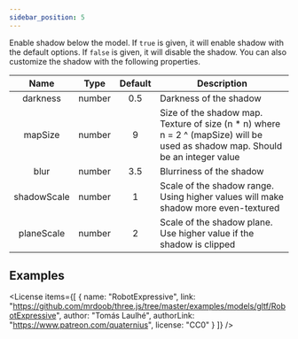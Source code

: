 ```yaml
---
sidebar_position: 5
---
```



<OptionDescriptor type="boolean | ShadowOptions" defaultVal="true" />

Enable shadow below the model.
If `true` is given, it will enable shadow with the default options.
If `false` is given, it will disable the shadow.
You can also customize the shadow with the following properties.

|Name|Type|Default|Description|
|:---:|:---:|:---:|---|
|darkness|number|0.5|Darkness of the shadow|
|mapSize|number|9|Size of the shadow map. Texture of size (n * n) where n = 2 ^ (mapSize) will be used as shadow map. Should be an integer value|
|blur|number|3.5|Blurriness of the shadow|
|shadowScale|number|1|Scale of the shadow range. Using higher values will make shadow more even-textured|
|planeScale|number|2|Scale of the shadow plane. Use higher value if the shadow is clipped|

## Examples
<div className="columns">
  <div className="column is-6">
    <View3D
      src="/egjs-view3d/model/RobotExpressive.glb"
      shadow={true}
      showExampleCode />
  </div>
  <div className="column is-6">
    <View3D
      src="/egjs-view3d/model/RobotExpressive.glb"
      shadow={{
        darkness: 0.5,
        shadowScale: 10,
        blur: 1
      }}
      showExampleCode />
  </div>
</div>

<License items={[
  {
    name: "RobotExpressive",
    link: "https://github.com/mrdoob/three.js/tree/master/examples/models/gltf/RobotExpressive",
    author: "Tomás Laulhé",
    authorLink: "https://www.patreon.com/quaternius",
    license: "CC0"
  }
]} />
